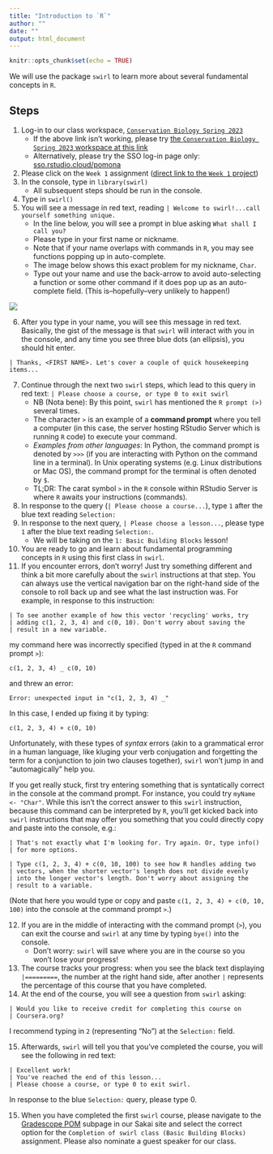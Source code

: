 ```yaml
---
title: "Introduction to `R`"
author: ""
date: ""
output: html_document
---
```


```r
knitr::opts_chunk$set(echo = TRUE)
```

We will use the package `swirl` to learn more about several fundamental concepts in `R`.
 
## Steps

1. Log-in to our class workspace, [`Conservation Biology Spring 2023`](https://posit.cloud/spaces/323650/)
    + If the above link isn't working, please try [the `Conservation Biology Spring 2023` workspace at this link](https://sso.posit.cloud/pomona?redirect=https%3A%2F%2Fposit.cloud%2Fspaces%2F323650%2Fjoin%3Faccess_code%3D_klYqlJJLC2qolGKC7GmdPDI6m-xGiZnJ7wesTsQ)
    + Alternatively, please try the SSO log-in page only: [sso.rstudio.cloud/pomona](https://sso.rstudio.cloud/pomona)
2. Please click on the `Week 1` assignment ([direct link to the `Week 1` project](https://posit.cloud/spaces/323650/content/5199737))
3. In the console, type in `library(swirl)`
    + All subsequent steps should be run in the console.
4. Type in `swirl()`
5. You will see a message in red text, reading `| Welcome to swirl!...call yourself something unique.`
    + In the line below, you will see a prompt in blue asking `What shall I call you?`
    + Please type in your first name or nickname.
    + Note that if your name overlaps with commands in `R`, you may see functions popping up in auto-complete.
    + The image below shows this exact problem for my nickname, `Char`.
    + Type out your name and use the back-arrow to avoid auto-selecting a function or some other command if it does pop up as an auto-complete field. (This is--hopefully--very unlikely to happen!)

![](figures/nameAutocompleteIssue.png)

6. After you type in your name, you will see this message in red text. Basically, the gist of the message is that `swirl` will interact with you in the console, and any time you see three blue dots (an ellipsis), you should hit enter.
```
| Thanks, <FIRST NAME>. Let's cover a couple of quick housekeeping items...
```

7. Continue through the next two `swirl` steps, which lead to this query in red text: `| Please choose a course, or type 0 to exit swirl`
    + NB (Nota bene): By this point, `swirl` has mentioned the `R prompt (>)` several times.
    + The character `>` is an example of a **command prompt** where you tell a computer (in this case, the server hosting RStudio Server which is running `R` code) to execute your command.
    + *Examples from other languages*: In Python, the command prompt is denoted by `>>>` (if you are interacting with Python on the command line in a terminal). In Unix operating systems (e.g. Linux distributions or Mac OS), the command prompt for the terminal is often denoted by `$`.
    + TL;DR: The carat symbol `>` in the `R` console within RStudio Server is where `R` awaits your instructions (commands).
8. In response to the query (`| Please choose a course...`), type `1` after the blue text reading `Selection:`
9. In response to the next query, `| Please choose a lesson...`, please type `1` after the blue text reading `Selection:`.
    + We will be taking on the `1: Basic Building Blocks` lesson!
10. You are ready to go and learn about fundamental programming concepts in `R` using this first class in `swirl`.
11. If you encounter errors, don't worry! Just try something different and think a bit more carefully about the `swirl` instructions at that step. You can always use the vertical navigation bar on the right-hand side of the console to roll back up and see what the last instruction was. 
For example, in response to this instruction:
```
| To see another example of how this vector 'recycling' works, try
| adding c(1, 2, 3, 4) and c(0, 10). Don't worry about saving the
| result in a new variable.
```
my command here was incorrectly specified (typed in at the `R` command prompt `>`):
```
c(1, 2, 3, 4) _ c(0, 10)
```
and threw an error:
```
Error: unexpected input in "c(1, 2, 3, 4) _"
```
In this case, I ended up fixing it by typing:
```
c(1, 2, 3, 4) + c(0, 10)
```

Unfortunately, with these types of *syntax* errors (akin to a grammatical error in a human language, like kluging your verb conjugation and forgetting the term for a conjunction to join two clauses together), `swirl` won't jump in and "automagically" help you. 

If you get really stuck, first try entering something that is syntatically correct in the console at the command prompt. For instance, you could try `myName <- "Char"`. While this isn't the correct answer to this `swirl` instruction, because this command can be interpreted by `R`, you'll get kicked back into `swirl` instructions that may offer you something that you could directly copy and paste into the console, e.g.:
```
| That's not exactly what I'm looking for. Try again. Or, type info()
| for more options.

| Type c(1, 2, 3, 4) + c(0, 10, 100) to see how R handles adding two
| vectors, when the shorter vector's length does not divide evenly
| into the longer vector's length. Don't worry about assigning the
| result to a variable.
```
(Note that here you would type or copy and paste `c(1, 2, 3, 4) + c(0, 10, 100)` into the console at the command prompt `>`.)

12. If you are in the middle of interacting with the command prompt (`>`), you can exit the course and `swirl` at any time by typing `bye()` into the console.
    + Don't worry: `swirl` will save where you are in the course so you won't lose your progress!
13. The course tracks your progress: when you see the black text displaying `|=========`, the number at the right hand side, after another `|` represents the percentage of this course that you have completed.
14. At the end of the course, you will see a question from `swirl` asking:
```
| Would you like to receive credit for completing this course on
| Coursera.org?
```
I recommend typing in `2` (representing "No") at the `Selection:` field.

15. Afterwards, `swirl` will tell you that you've completed the course, you will see the following in red text:
```
| Excellent work!
| You've reached the end of this lesson...
| Please choose a course, or type 0 to exit swirl.
```
In response to the blue `Selection:` query, please type 0.

15. When you have completed the first `swirl` course, please navigate to the [Gradescope POM](https://www.gradescope.com/courses/489552) subpage in our Sakai site and select the correct option for the `Completion of swirl class (Basic Building Blocks)` assignment. Please also nominate a guest speaker for our class.